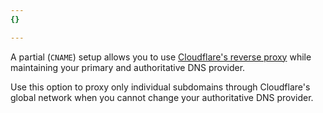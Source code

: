 ```yaml
---
{}

---
```



A partial (`CNAME`) setup allows you to use [Cloudflare's reverse proxy](/fundamentals/concepts/how-cloudflare-works/) while maintaining your primary and authoritative DNS provider.

Use this option to <GlossaryTooltip term="proxy status">proxy</GlossaryTooltip> only individual subdomains through Cloudflare's global network when you cannot change your authoritative DNS provider.
